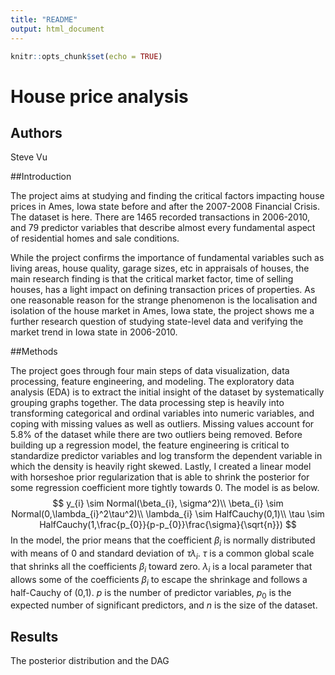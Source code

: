 ```yaml
---
title: "README"
output: html_document
---
```


```r
knitr::opts_chunk$set(echo = TRUE)
```
# House price analysis
## Authors

Steve Vu

##Introduction

The project aims at studying and finding the critical factors impacting house prices in Ames, Iowa state before and after the 2007-2008 Financial Crisis. The dataset is here. There are 1465 recorded transactions in 2006-2010, and 79 predictor variables that describe almost every fundamental aspect of residential homes and sale conditions.

While the project confirms the importance of fundamental variables such as living areas, house quality, garage sizes, etc in appraisals of houses, the main research finding is that the critical market factor, time of selling houses, has a light impact on defining transaction prices of properties. As one reasonable reason for the strange phenomenon is the localisation and isolation of the house market in Ames, Iowa state, the project shows me a further research question of studying state-level data and verifying the market trend in Iowa state in 2006-2010.

##Methods

The project goes through four main steps of data visualization, data processing, feature engineering, and modeling. The exploratory data analysis (EDA) is to extract the initial insight of the dataset by systematically grouping graphs together. The data processing step is heavily into transforming categorical and ordinal variables into numeric variables, and coping with missing values as well as outliers. Missing values account for 5.8% of the dataset while there are two outliers being removed.
Before building up a regression model, the feature engineering is critical to standardize predictor variables and log transform the dependent variable in which the density is heavily right skewed. Lastly, I created a linear model with horseshoe prior regularization that is able to shrink the posterior for some regression coefficient more tightly towards 0. The model is as below.
$$
y_{i} \sim Normal(\beta_{i}, \sigma^2)\\
\beta_{i} \sim Normal(0,\lambda_{i}^2\tau^2)\\
\lambda_{i} \sim HalfCauchy(0,1)\\
\tau \sim HalfCauchy(1,\frac{p_{0}}{p-p_{0}}\frac{\sigma}{\sqrt{n}})
$$
In the model, the prior means that the coefficient $\beta_{i}$ is normally distributed with means of 0 and standard deviation of $\tau\lambda_{i}$. $\tau$ is a common global scale that shrinks all the coefficients $\beta_{i}$ toward zero. $\lambda_{i}$ is a local parameter that allows some of the coefficients $\beta_{i}$ to escape the shrinkage and follows a half-Cauchy of (0,1). $p$ is the number of predictor variables, $p_{0}$ is the expected number of significant predictors, and $n$ is the size of the dataset.

## Results
The posterior distribution and the DAG
